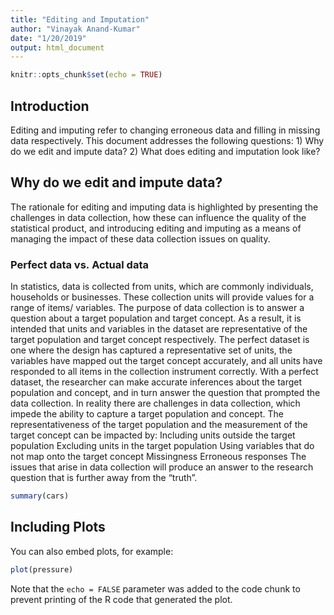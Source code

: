 ```yaml
---
title: "Editing and Imputation"
author: "Vinayak Anand-Kumar"
date: "1/20/2019"
output: html_document
---
```


```r
knitr::opts_chunk$set(echo = TRUE)
```

## Introduction

Editing and imputing refer to changing erroneous data and filling in missing data respectively. This document addresses the following questions:
1) Why do we edit and impute data?
2) What does editing and imputation look like?

## Why do we edit and impute data?
The rationale for editing and imputing data is highlighted by presenting the challenges in data collection, how these can influence the quality of the statistical product, and introducing editing and imputing as a means of managing the impact of these data collection issues on quality.

### Perfect data vs. Actual data
In statistics, data is collected from units, which are commonly individuals, households or businesses. These collection units will provide values for a range of items/ variables. The purpose of data collection is to answer a question about a target population and target concept. As a result, it is intended that units and variables in the dataset are representative of the target population and target concept respectively.
The perfect dataset is one where the design has captured a representative set of units, the variables have mapped out the target concept accurately, and all units have responded to all items in the collection instrument correctly. With a perfect dataset, the researcher can make accurate inferences about the target population and concept, and in turn answer the question that prompted the data collection.
In reality there are challenges in data collection, which impede the ability to capture a target population and concept. The representativeness of the target population and the measurement of the target concept can be impacted by:
Including units outside the target population
Excluding units in the target population
Using variables that do not map onto the target concept
Missingness
Erroneous responses
The issues that arise in data collection will produce an answer to the research question that is further away from the “truth”.




```r
summary(cars)
```

## Including Plots

You can also embed plots, for example:

```r
plot(pressure)
```

Note that the `echo = FALSE` parameter was added to the code chunk to prevent printing of the R code that generated the plot.
